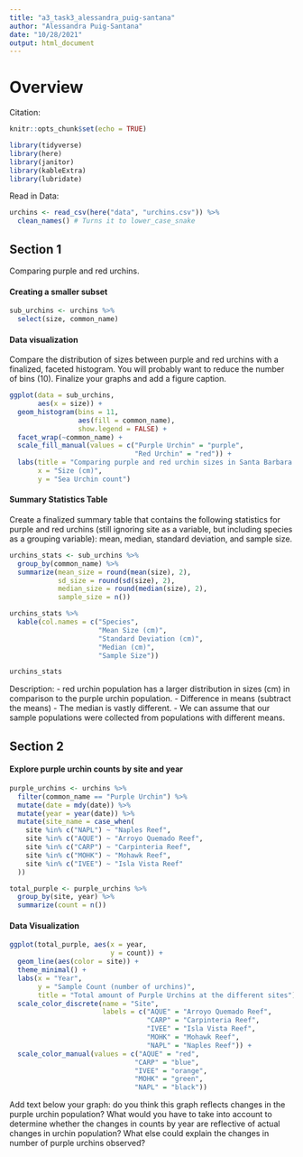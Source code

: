 ```yaml
---
title: "a3_task3_alessandra_puig-santana"
author: "Alessandra Puig-Santana"
date: "10/28/2021"
output: html_document
---
```

# Overview

Citation: 

```r
knitr::opts_chunk$set(echo = TRUE)

library(tidyverse)
library(here)
library(janitor)
library(kableExtra)
library(lubridate)
```

Read in Data:
```r
urchins <- read_csv(here("data", "urchins.csv")) %>%
  clean_names() # Turns it to lower_case_snake


```

## Section 1
Comparing purple and red urchins.

#### Creating a smaller subset
```r
sub_urchins <- urchins %>%
  select(size, common_name)
```


#### Data visualization
Compare the distribution of sizes between purple and red urchins with a finalized, faceted histogram. You will probably want to reduce the number of bins (10). Finalize your graphs and add a figure caption.
```r
ggplot(data = sub_urchins,
       aes(x = size)) +
  geom_histogram(bins = 11, 
                 aes(fill = common_name),
                 show.legend = FALSE) +
  facet_wrap(~common_name) +
  scale_fill_manual(values = c("Purple Urchin" = "purple",
                               "Red Urchin" = "red")) +
  labs(title = "Comparing purple and red urchin sizes in Santa Barbara (cm)",
       x = "Size (cm)",
       y = "Sea Urchin count")
```
#### Summary Statistics Table 
Create a finalized summary table that contains the following statistics for purple and red urchins (still ignoring site as a variable, but including species as a grouping variable): mean, median, standard deviation, and sample size.

```r
urchins_stats <- sub_urchins %>%
  group_by(common_name) %>%
  summarize(mean_size = round(mean(size), 2),
            sd_size = round(sd(size), 2),
            median_size = round(median(size), 2),
            sample_size = n())

urchins_stats %>%
  kable(col.names = c("Species",
                      "Mean Size (cm)",
                      "Standard Deviation (cm)",
                      "Median (cm)",
                      "Sample Size"))

urchins_stats
```

Description: 
- red urchin population has a larger distribution in sizes (cm) in comparison to the purple urchin population.
- Difference in means (subtract the means)
- The median is vastly different. 
- We can assume that our sample populations were collected from populations with different means. 

## Section 2
#### Explore purple urchin counts by site and year
```r
purple_urchins <- urchins %>%
  filter(common_name == "Purple Urchin") %>%
  mutate(date = mdy(date)) %>%
  mutate(year = year(date)) %>%
  mutate(site_name = case_when(
    site %in% c("NAPL") ~ "Naples Reef",
    site %in% c("AQUE") ~ "Arroyo Quemado Reef",
    site %in% c("CARP") ~ "Carpinteria Reef",
    site %in% c("MOHK") ~ "Mohawk Reef",
    site %in% c("IVEE") ~ "Isla Vista Reef"
  ))

total_purple <- purple_urchins %>%
  group_by(site, year) %>%
  summarize(count = n())
```

#### Data Visualization 
```r
ggplot(total_purple, aes(x = year,
                         y = count)) +
  geom_line(aes(color = site)) +
  theme_minimal() +
  labs(x = "Year",
       y = "Sample Count (number of urchins)",
       title = "Total amount of Purple Urchins at the different sites") +
  scale_color_discrete(name = "Site",
                       labels = c("AQUE" = "Arroyo Quemado Reef",
                                  "CARP" = "Carpinteria Reef",
                                  "IVEE" = "Isla Vista Reef",
                                  "MOHK" = "Mohawk Reef",
                                  "NAPL" = "Naples Reef")) +
  scale_color_manual(values = c("AQUE" = "red",
                               "CARP" = "blue",
                               "IVEE" = "orange",
                               "MOHK" = "green",
                               "NAPL" = "black"))
```
Add text below your graph: do you think this graph reflects changes in the purple urchin population? What would you have to take into account to determine whether the changes in counts by year are reflective of actual changes in urchin population? What else could explain the changes in number of purple urchins observed? 
